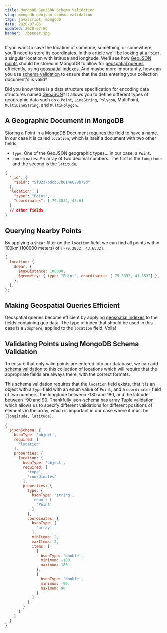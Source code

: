 ```yaml
---
title: MongoDB GeoJSON Schema Validation
slug: mongodb-geojson-schema-validation
tags: javascript, mongodb
date: 2020-07-06
updated: 2020-07-06
banner: ./banner.jpg
---
```


If you want to save the location of someone, something, or somewhere, you'll need to store its coordinates. In this article we'll be looking at a `Point`, a singular location with latitude and longitude. We'll see how [GeoJSON points](https://docs.mongodb.com/manual/reference/geojson/) should be stored in MongoDB to allow for [geospatial queries](https://docs.mongodb.com/manual/reference/operator/query-geospatial/) efficiently, using [geospatial indexes](https://docs.mongodb.com/manual/geospatial-queries/#geospatial-indexes). And maybe more importantly, how can you use [schema validation](https://docs.mongodb.com/manual/core/schema-validation/) to ensure that the data entering your collection document's is valid?

Did you know there is a data structure specification for encoding data structures named [GeoJSON](https://geojson.org/)? It allows you to define different types of geographic data such as a `Point`, `LineString`, `Polygon`, MultiPoint, `MultiLineString`, and `MultiPolygon`.

## A Geographic Document in MongoDB

Storing a Point in a MongoDB Document requires the field to have a name. In our case it is called `location`, which is itself a document with two other fields:

- `type`: One of the GeoJSON geographic types... in our case, a `Point`.
- `coordinates`: An array of two decimal numbers. The first is the `longitude` and the second is the `latitude`.

```json
{
  "_id": {
    "$oid": "5f0237bdcb57b0146028b79d"
  },
  "location": {
    "type": "Point",
    "coordinates": [-79.3832, 43.6]
  }
  // other fields
}
```

## Querying Nearby Points

By applying a `$near` filter on the `location` field, we can find all points within 100km (100000 meters) of `[-79.3832, 43.6532]`.

```js
{
  location: {
    $near: {
      $maxDistance: 100000,
      $geometry: { type: "Point", coordinates: [-79.3832, 43.6532] },
    },
  },
};
```

## Making Geospatial Queries Efficient

Geospatial queries become efficient by applying [geospatial indexes](https://docs.mongodb.com/manual/geospatial-queries/#geospatial-indexes) to the fields containing geo data. The type of index that should be used in this case is a `2dsphere`, applied to the `location` field. Voila!

## Validating Points using MongoDB Schema Validation

To ensure that only valid points are entered into our database, we can add [schema validation](https://docs.mongodb.com/manual/core/schema-validation/) to this collection of locations which will require that the appropriate fields are always there, with the correct formats.

This schema validation requires that the `location` field exists, that it is an object with a `type` field with an enum value of `Point`, and a `coordinates` field of two numbers, the longitude between -180 and 180, and the latitude between -90 and 90. Thankfully json-schema has array [Tuple validation](https://json-schema.org/understanding-json-schema/reference/array.html#id6) which allows us to specify different validations for different positions of elements in the array, which is important in our case where it must be `[longitude, latitude]`.

```js
{
  $jsonSchema: {
    bsonType: 'object',
    required: [
      'location'
    ],
    properties: {
      location: {
        bsonType: 'object',
        required: [
          'type',
          'coordinates'
        ],
        properties: {
          type: {
            bsonType: 'string',
            'enum': [
              'Point'
            ]
          },
          coordinates: {
            bsonType: [
              'array'
            ],
            minItems: 2,
            maxItems: 2,
            items: [
              {
                bsonType: 'double',
                minimum: -180,
                maximum: 180
              },
              {
                bsonType: 'double',
                minimum: -90,
                maximum: 90
              }
            ]
          }
        }
      }
    }
  }
}
```
